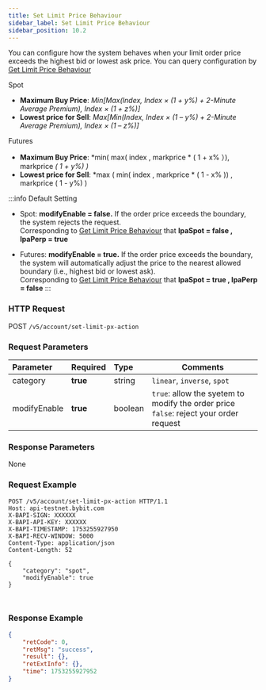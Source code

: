 ```yaml
---
title: Set Limit Price Behaviour
sidebar_label: Set Limit Price Behaviour
sidebar_position: 10.2
---
```

You can configure how the system behaves when your limit order price exceeds the highest bid or lowest ask price.
You can query configuration by <a href="https://bybit-exchange.github.io/docs/v5/account/get-user-setting-config">Get Limit Price Behaviour</a>

Spot
* **Maximum Buy Price**: *Min[Max(Index, Index × (1 + y%) + 2-Minute Average Premium), Index × (1 + z%)]*
* **Lowest price for Sell**: *Max[Min(Index, Index × (1 – y%) + 2-Minute Average Premium), Index × (1 – z%)]*

Futures
* **Maximum Buy Price**: *min( max( index , markprice * ( 1 + x% ）), markprice *( 1 + y%) )*
* **Lowest price for Sell**: *max ( min( index , markprice * ( 1 - x% )) , markprice ( 1 - y%) )

:::info Default Setting
*	Spot:
**modifyEnable = false.** If the order price exceeds the boundary, the system rejects the request. <br/>
Corresponding to <a href="https://bybit-exchange.github.io/docs/v5/account/get-user-setting-config">Get Limit Price Behaviour</a> that **lpaSpot = false , lpaPerp = true**

*	Futures:
**modifyEnable = true.** If the order price exceeds the boundary, the system will automatically adjust the price to the nearest allowed boundary (i.e., highest bid or lowest ask).<br/>
Corresponding to <a href="https://bybit-exchange.github.io/docs/v5/account/get-user-setting-config">Get Limit Price Behaviour</a> that **lpaSpot = true , lpaPerp = false**
:::

### HTTP Request
POST `/v5/account/set-limit-px-action`

### Request Parameters
| Parameter | Required | Type | Comments|
|:----- |:-------|:-----|------ |
|category |**true** |string |`linear`, `inverse`, `spot`|
|modifyEnable |**true** |boolean |`true`: allow the syetem to modify the order price<br/>`false`: reject your order request|

### Response Parameters
None

### Request Example

<Tabs groupId="programming-languages">
<TabItem value="http" label="HTTP">

```http
POST /v5/account/set-limit-px-action HTTP/1.1
Host: api-testnet.bybit.com
X-BAPI-SIGN: XXXXXX
X-BAPI-API-KEY: XXXXXX
X-BAPI-TIMESTAMP: 1753255927950
X-BAPI-RECV-WINDOW: 5000
Content-Type: application/json
Content-Length: 52

{
    "category": "spot",
    "modifyEnable": true
}
```

</TabItem>
<TabItem value="python" label="Python">

```python

```

</TabItem>

<TabItem value="Node" label="Node.js">

```n4js

```

</TabItem>
</Tabs>

### Response Example

```json
{
    "retCode": 0,
    "retMsg": "success",
    "result": {},
    "retExtInfo": {},
    "time": 1753255927952
}
```
